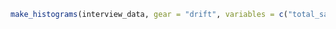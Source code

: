 
```r
make_histograms(interview_data, gear = "drift", variables = c("total_salmon", "chinook", "chum+sockeye", "trip_duration", "soak_duration", "p_chinook"), n_bins = 10)
```
